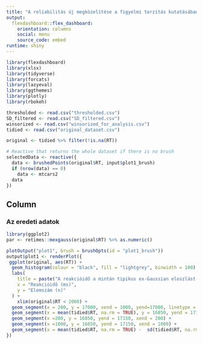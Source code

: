 ---
title: "A reliabilitás új megközelítése a figyelmi torzítás kutatásában"
output: 
  flexdashboard::flex_dashboard:
    orientation: columns
    social: menu
    source_code: embed
runtime: shiny
---

```{r global, include=FALSE}
library(flexdashboard)
library(xlsx)
library(tidyverse)
library(forcats)
library(lazyeval)
library(ggthemes)
library(plotly)
library(rbokeh)

thresholded <- read.csv("thresholded.csv")
SD_filtered <- read.csv("SD_filtered.csv")
winsorized <- read.csv("winsorized_for_analysis.csv")
tidied <- read.csv("original_dataset.csv")

original <- tidied %>% filter(!is.na(RT))
```


```{r}
# Reactive that returns the whole dataset if there is no brush
selectedData <- reactive({
  data <- brushedPoints(original$RT, input$plot1_brush)
  if (nrow(data) == 0)
    data <- mtcars2
  data
})
```

Column {data-width=650}
-----------------------------------------------------------------------

### Az eredeti adatok {data-width=600}

```{r}
library(ggplot2)
par <- retimes::mexgauss(original$RT) %>% as.numeric()

plotOutput("plot1", brush = brushOpts(id = "plot1_brush"))
output$plot1 <- renderPlot({
 ggplot(original, aes(RT)) +
  geom_histogram(colour = "black", fill = "lightgrey", binwidth = 100) +
  labs(
    title = paste("A reakcióidő a mintán tipikus ex-Gaussian eloszlást mutat"),
    x = "Reakcióidő (ms)",
    y = "Elemszám (n)"
  ) +
    xlim(original$RT < 2000) +
  geom_segment(x = 200, y = 17000, xend = 1000, yend=17000, linetype = 3, size = 1, colour = "lightgrey") + 
  geom_segment(x = mean(tidied$RT, na.rm = TRUE), y = 16850, yend = 17150, xend = mean(tidied$RT, na.rm = TRUE)) +
  geom_segment(x =200, y = 16850, yend = 17150, xend = 200) +
  geom_segment(x =1000, y = 16850, yend = 17150, xend = 1000) +
  geom_segment(x = mean(tidied$RT, na.rm = TRUE) -  sd(tidied$RT, na.rm = TRUE), y = 16850, yend = 17150, xend = mean(tidied$RT, na.rm = TRUE) -  sd(tidied$RT, na.rm = TRUE))
})
```

